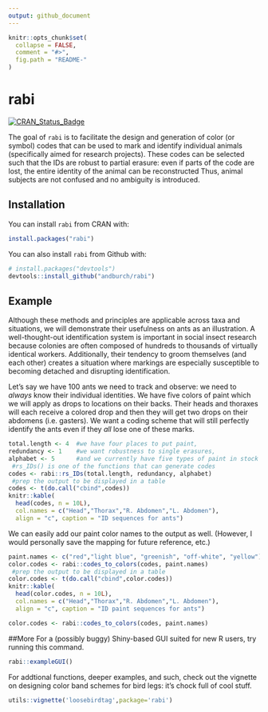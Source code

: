 ```yaml
---
output: github_document
---
```


<!-- README.md is generated from README.Rmd. Please edit that file -->

```r
knitr::opts_chunk$set(
  collapse = FALSE,
  comment = "#>",
  fig.path = "README-"
)
```

# rabi
[![CRAN_Status_Badge](http://www.r-pkg.org/badges/version/rabi)](https://cran.r-project.org/package=rabi)

The goal of `rabi` is to facilitate the design and generation of color (or symbol) codes that can be used to mark and identify individual animals (specifically aimed for research projects). These codes can be selected such that the IDs are robust to partial erasure: even if parts of the code are lost, the entire identity of the animal can be reconstructed Thus, animal subjects are not confused and no ambiguity is introduced.

## Installation
You can install `rabi` from CRAN with:

```r
install.packages("rabi")

```

You can also install `rabi` from Github with:

```r
# install.packages("devtools")
devtools::install_github("andburch/rabi")

```

## Example

Although these methods and principles are applicable across taxa and situations, we will demonstrate their usefulness on ants as an illustration. A well-thought-out identification system is important in social insect research because colonies are often composed of hundreds to thousands  of virtually identical workers. Additionally, their tendency to groom themselves (and each other) creates a situation where markings are especially susceptible to becoming detached and disrupting identification.

Let's say we have 100 ants we need to track and observe: we need to *always* know their individual identities. We have five colors of paint which we will apply as drops to locations on their backs. Their heads and thoraxes will each receive a colored drop and then they will get two drops on their abdomens (i.e. gasters). We want a coding scheme that will still perfectly identify the ants even if they _all_ lose one of these marks.


```r

total.length <- 4  #we have four places to put paint,
redundancy <- 1    #we want robustness to single erasures,
alphabet <- 5      #and we currently have five types of paint in stock
 #rs_IDs() is one of the functions that can generate codes
codes <- rabi::rs_IDs(total.length, redundancy, alphabet)
 #prep the output to be displayed in a table
codes <- t(do.call("cbind",codes))
knitr::kable(
  head(codes, n = 10L), 
  col.names = c("Head","Thorax","R. Abdomen","L. Abdomen"), 
  align = "c", caption = "ID sequences for ants")


```


We can easily add our paint color names to the output as well. (However, I would personally save the mapping for future reference, etc.)
```r
paint.names <- c("red","light blue", "greenish", "off-white", "yellow")
color.codes <- rabi::codes_to_colors(codes, paint.names)
 #prep the output to be displayed in a table
color.codes <- t(do.call("cbind",color.codes))
knitr::kable(
  head(color.codes, n = 10L), 
  col.names = c("Head","Thorax","R. Abdomen","L. Abdomen"), 
  align = "c", caption = "ID paint sequences for ants")


```
```r
color.codes <- rabi::codes_to_colors(codes, paint.names)
```


##More
For a (possibly buggy) Shiny-based GUI suited for new R users, try running this command.
```r
rabi::exampleGUI()
```


For addtional functions, deeper examples, and such, check out the vignette on designing color band schemes for bird legs: it's chock full of cool stuff.
```r
utils::vignette('loosebirdtag',package='rabi')
```
